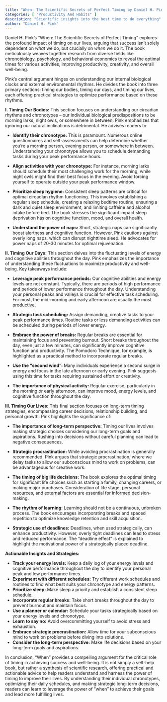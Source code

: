 ```yaml
---
title: "When: The Scientific Secrets of Perfect Timing by Daniel H. Pink"
categories: [ "Productivity And Habits" ]
description: "Scientific insights into the best time to do everything"
author: "Daniel H. Pink"
---
```

Daniel H. Pink's "When: The Scientific Secrets of Perfect Timing" explores the profound impact of timing on our lives, arguing that success isn't solely dependent on *what* we do, but crucially on *when* we do it.  The book meticulously weaves together research from diverse fields like chronobiology, psychology, and behavioral economics to reveal the optimal times for various activities, improving productivity, creativity, and overall well-being.

Pink's central argument hinges on understanding our internal biological clocks and external environmental rhythms. He divides the book into three primary sections: timing our bodies, timing our days, and timing our lives, each offering practical strategies to optimize performance based on these rhythms.

**I. Timing Our Bodies:** This section focuses on understanding our circadian rhythms and chronotypes – our individual biological predispositions to be morning larks, night owls, or somewhere in between.  Pink emphasizes that ignoring our natural inclinations is detrimental. He advises readers to:

* **Identify their chronotype:**  This is paramount.  Numerous online questionnaires and self-assessments can help determine whether you're a morning person, evening person, or somewhere in between. Understanding your chronotype allows you to schedule demanding tasks during your peak performance hours.

* **Align activities with your chronotype:** For instance, morning larks should schedule their most challenging work for the morning, while night owls might find their best focus in the evening. Avoid forcing yourself to operate outside your peak performance window.

* **Prioritize sleep hygiene:** Consistent sleep patterns are critical for optimal circadian rhythm functioning.  This involves establishing a regular sleep schedule, creating a relaxing bedtime routine, ensuring a dark and quiet sleep environment, and limiting caffeine and alcohol intake before bed. The book stresses the significant impact sleep deprivation has on cognitive function, mood, and overall health.

* **Understand the power of naps:** Short, strategic naps can significantly boost alertness and cognitive function. However, Pink cautions against overly long naps, which can disrupt nighttime sleep.  He advocates for power naps of 20-30 minutes for optimal rejuvenation.


**II. Timing Our Days:** This section delves into the fluctuating levels of energy and cognitive abilities throughout the day. Pink emphasizes the importance of understanding these fluctuations to maximize productivity and well-being.  Key takeaways include:

* **Leverage peak performance periods:**  Our cognitive abilities and energy levels are not constant. Typically, there are periods of high performance and periods of lower performance throughout the day.  Understanding your personal peaks and valleys is crucial for effective task scheduling. For most, the mid-morning and early afternoon are usually the most productive.

* **Strategic task scheduling:** Assign demanding, creative tasks to your peak performance times.  Routine tasks or less demanding activities can be scheduled during periods of lower energy.

* **Embrace the power of breaks:**  Regular breaks are essential for maintaining focus and preventing burnout.  Short breaks throughout the day, even just a few minutes, can significantly improve cognitive function and productivity. The Pomodoro Technique, for example, is highlighted as a practical method to incorporate regular breaks.

* **Use the "second wind":** Many individuals experience a second surge in energy and focus in the late afternoon or early evening. Pink suggests using this time for tasks requiring sustained effort or creativity.

* **The importance of physical activity:** Regular exercise, particularly in the morning or early afternoon, can improve mood, energy levels, and cognitive function throughout the day.

**III. Timing Our Lives:** This final section focuses on long-term timing strategies, encompassing career decisions, relationship building, and personal growth. Pink highlights the significance of:

* **The importance of long-term perspective:** Timing our lives involves making strategic choices considering our long-term goals and aspirations.  Rushing into decisions without careful planning can lead to negative consequences.

* **Strategic procrastination:**  While avoiding procrastination is generally recommended, Pink argues that strategic procrastination, where we delay tasks to allow our subconscious mind to work on problems, can be advantageous for creative work.

* **The timing of big life decisions:**  The book explores the optimal timing for significant life choices such as starting a family, changing careers, or making major purchases.  Consideration of life stage, personal resources, and external factors are essential for informed decision-making.

* **The rhythm of learning:**  Learning should not be a continuous, unbroken process.  The book encourages incorporating breaks and spaced repetition to optimize knowledge retention and skill acquisition.

* **Strategic use of deadlines:**  Deadlines, when used strategically, can enhance productivity. However, overly tight deadlines can lead to stress and reduced performance. The "deadline effect" is explained to highlight the motivational power of a strategically placed deadline.

**Actionable Insights and Strategies:**

* **Track your energy levels:** Keep a daily log of your energy levels and cognitive performance throughout the day to identify your personal peak and low performance times.
* **Experiment with different schedules:**  Try different work schedules and routines to find what best suits your chronotype and energy patterns.
* **Prioritize sleep:**  Make sleep a priority and establish a consistent sleep schedule.
* **Incorporate regular breaks:**  Take short breaks throughout the day to prevent burnout and maintain focus.
* **Use a planner or calendar:**  Schedule your tasks strategically based on your energy levels and chronotype.
* **Learn to say no:**  Avoid overcommitting yourself to avoid stress and exhaustion.
* **Embrace strategic procrastination:**  Allow time for your subconscious mind to work on problems before diving into solutions.
* **Consider the long-term perspective:**  Make life decisions based on your long-term goals and aspirations.

In conclusion, "When" provides a compelling argument for the critical role of timing in achieving success and well-being.  It is not simply a self-help book, but rather a synthesis of scientific research, offering practical and actionable advice to help readers understand and harness the power of timing to improve their lives.  By understanding their individual chronotypes, optimizing their daily schedules, and making strategic long-term decisions, readers can learn to leverage the power of "when" to achieve their goals and lead more fulfilling lives.

